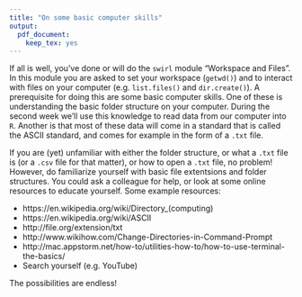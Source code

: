 ```yaml
---
title: "On some basic computer skills"
output:
  pdf_document: 
    keep_tex: yes
---
```


If all is well, you've done or will do the `swirl` module "Workspace and Files". In this module you are asked to set your workspace (`getwd()`) and to interact with files on your computer (e.g. `list.files()` and `dir.create()`). A prerequisite for doing this are some basic computer skills. One of these is understanding the basic folder structure on your computer. During the second week we'll use this knowledge to read data from our computer into `R`. Another is that most of these data will come in a standard that is called the ASCII standard, and comes for example in the form of a `.txt` file. 

If you are (yet) unfamiliar with either the folder structure, or what a `.txt` file is (or a `.csv` file for that matter), or how to open a `.txt` file, no problem! However, do familiarize yourself with basic file extentsions and folder structures. You could ask a colleague for help, or look at some online resources to educate yourself. Some example resources:

* https://en.wikipedia.org/wiki/Directory_(computing)
* https://en.wikipedia.org/wiki/ASCII
* http://file.org/extension/txt
* http://www.wikihow.com/Change-Directories-in-Command-Prompt
* http://mac.appstorm.net/how-to/utilities-how-to/how-to-use-terminal-the-basics/
* Search yourself (e.g. YouTube)

The possibilities are endless!
